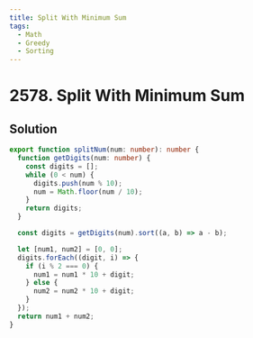 ```yaml
---
title: Split With Minimum Sum
tags:
  - Math
  - Greedy
  - Sorting
---
```


# 2578. Split With Minimum Sum

<Badges>
  <LevelBadge level="easy" />
  <TopicBadge name="Math" slug="math" />
  <TopicBadge name="Greedy" slug="greedy" />
  <TopicBadge name="Sorting" slug="sorting" />
</Badges>

## Solution

```typescript filename="solution.ts" copy
export function splitNum(num: number): number {
  function getDigits(num: number) {
    const digits = [];
    while (0 < num) {
      digits.push(num % 10);
      num = Math.floor(num / 10);
    }
    return digits;
  }

  const digits = getDigits(num).sort((a, b) => a - b);

  let [num1, num2] = [0, 0];
  digits.forEach((digit, i) => {
    if (i % 2 === 0) {
      num1 = num1 * 10 + digit;
    } else {
      num2 = num2 * 10 + digit;
    }
  });
  return num1 + num2;
}
```

<ProblemLink
  codingSite="leetcode"
  href="https://leetcode.com/problems/split-with-minimum-sum"
  title="Split With Minimum Sum"
/>
